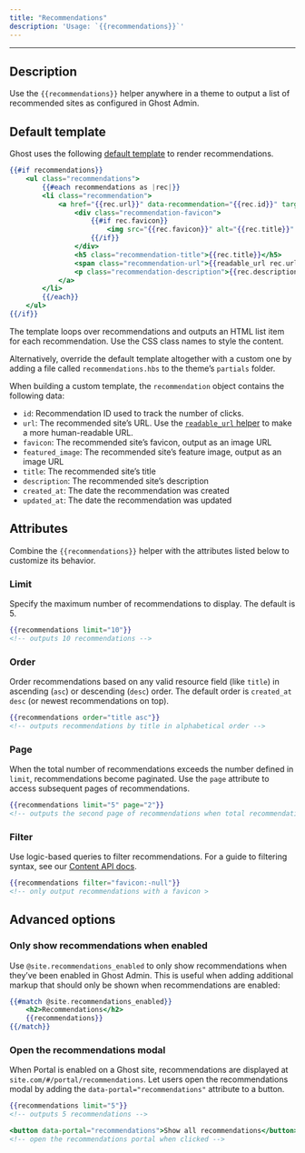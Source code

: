 ```yaml
---
title: "Recommendations"
description: 'Usage: `{{recommendations}}`'
---
```


***

## Description

Use the `{{recommendations}}` helper anywhere in a theme to output a list of recommended sites as configured in Ghost Admin.

## Default template

Ghost uses the following [default template](https://github.com/TryGhost/Ghost/blob/e8fec418227085d1418f45b49e800c753c40fa83/ghost/core/core/frontend/helpers/tpl/recommendations.hbs) to render recommendations.

```handlebars
{{#if recommendations}}
    <ul class="recommendations">
        {{#each recommendations as |rec|}}
        <li class="recommendation">
            <a href="{{rec.url}}" data-recommendation="{{rec.id}}" target="_blank" rel="noopener">
                <div class="recommendation-favicon">
                    {{#if rec.favicon}}
                        <img src="{{rec.favicon}}" alt="{{rec.title}}" loading="lazy" onerror="this.style.display='none';">
                    {{/if}}
                </div>
                <h5 class="recommendation-title">{{rec.title}}</h5>
                <span class="recommendation-url">{{readable_url rec.url}}</span>
                <p class="recommendation-description">{{rec.description}}</p>
            </a>
        </li>
        {{/each}}
    </ul>
{{/if}}
```

The template loops over recommendations and outputs an HTML list item for each recommendation. Use the CSS class names to style the content.

Alternatively, override the default template altogether with a custom one by adding a file called `recommendations.hbs` to the theme’s `partials` folder.

When building a custom template, the `recommendation` object contains the following data:

* `id`: Recommendation ID used to track the number of clicks.
* `url`: The recommended site’s URL. Use the [`readable_url` helper](/docs/themes/helpers/readable_url) to make a more human-readable URL.
* `favicon`: The recommended site’s favicon, output as an image URL
* `featured_image`: The recommended site’s feature image, output as an image URL
* `title`: The recommended site’s title
* `description`: The recommended site’s description
* `created_at`: The date the recommendation was created
* `updated_at`: The date the recommendation was updated

## Attributes

Combine the `{{recommendations}}` helper with the attributes listed below to customize its behavior.

### Limit

Specify the maximum number of recommendations to display. The default is 5.

```handlebars
{{recommendations limit="10"}}
<!-- outputs 10 recommendations -->
```

### Order

Order recommendations based on any valid resource field (like `title`) in ascending (`asc`) or descending (`desc`) order. The default order is `created_at desc` (or newest recommendations on top).

```handlebars
{{recommendations order="title asc"}}
<!-- outputs recommendations by title in alphabetical order -->
```

### Page

When the total number of recommendations exceeds the number defined in `limit`, recommendations become paginated. Use the `page` attribute to access subsequent pages of recommendations.

```handlebars
{{recommendations limit="5" page="2"}}
<!-- outputs the second page of recommendations when total recommendations are greater than 5 -->
```

### Filter

Use logic-based queries to filter recommendations. For a guide to filtering syntax, see our [Content API docs](https://ghost.org/docs/content-api/#filtering).

```handlebars
{{recommendations filter="favicon:-null"}}
<!-- only output recommendations with a favicon >
```

## Advanced options

### Only show recommendations when enabled

Use `@site.recommendations_enabled` to only show recommendations when they’ve been enabled in Ghost Admin. This is useful when adding additional markup that should only be shown when recommendations are enabled:

```handlebars
{{#match @site.recommendations_enabled}}
    <h2>Recommendations</h2>
    {{recommendations}}
{{/match}}
```

### Open the recommendations modal

When Portal is enabled on a Ghost site, recommendations are displayed at `site.com/#/portal/recommendations`. Let users open the recommendations modal by adding the `data-portal="recommendations"` attribute to a button.

```handlebars
{{recommendations limit="5"}}
<!-- outputs 5 recommendations -->

<button data-portal="recommendations">Show all recommendations</button>
<!-- open the recommendations portal when clicked -->
```